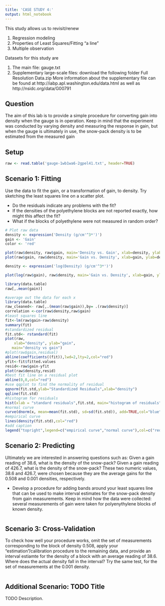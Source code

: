 ```yaml
---
title: 'CASE STUDY 4:'
output: html_notebook
---
```


This study allows us to revisit/renew

1. Regression modeling
2. Properties of Least Squares/Fitting "a line"
3. Multiple observation

Datasets for this study are

1. The main file: gauge.txt
2. Supplementary large-scale files: download the following folder Full Resolution Data.zip More information about the supplementary file can be found at http://iabp.apl.washington.edu/data.html as well as http://nsidc.org/data/G00791


## Question
The aim of this lab is to provide a simple procedure for converting gain into density when the gauge is in operation. Keep in mind that the experiment was conducted by varying density and measuring the response in gain, but when the gauge is ultimately in use, the snow-pack density is to be estimated from the measured gain


## Setup
```r
raw <- read.table('gauge-1wb1wa6-2gpel41.txt', header=TRUE)
```


## Scenario 1: Fitting
Use the data to fit the gain, or a transformation of gain, to density. Try sketching the least squares line on a scatter plot.

* Do the residuals indicate any problems with the fit?
* If the densities of the polyethylene blocks are not reported exactly, how might this affect the fit?
* What if the blocks of polyethylene were not measured in random order?
```r
# Plot raw data
density <- expression('Density (g/cm'^3*')')
gain <- 'Gain'
color <- 'red'

plot(raw$density, raw$gain, main='Density vs. Gain', xlab=density, ylab=gain, col=color)
plot(raw$gain, raw$density, main='Gain vs. Density', xlab=gain, ylab=density, col=color)

density <- expression('log(Density) (g/cm'^3*')')

plot(log(raw$gain), raw$density, main='Gain vs. Density', xlab=gain, ylab=density, col=color)

library(data.table)
raw[,.mean(gain)]

#average out the data for each x
library(data.table)
raw_cleaned<- raw[,.(mean(raw$gain)),by= .(raw$density)]
correlation <-cor(raw$density,raw$gain)
#least squares line
fit<-lm(raw$gain~raw$density)
summary(fit)
#standardized residual
fit.std<- rstandard(fit)
plot(raw, 
  	xlab="density", ylab="gain", 
   main="density vs gain")
#plot(raw$gain,residual)
abline(coefficients((fit)),lwd=2,lty=2,col="red")
yfit<-fit$fitted.values
resid<-raw$gain-yfit
plot(raw$density,resid)
#best fit line on a residual plot
abline(0,0,col="red")
#use qqplot to find the normality of residual
qqnorm(fit.std,ylab="Standardized Residuals",xlab="density")
qqline(fit.std)
#histogram for residuals
hist(xlab = "standard residuals",fit.std, main="histogram of residuals",prob=TRUE)
#normal curve
curve(dnorm(x, mean=mean(fit.std), sd=sd(fit.std)), add=TRUE,col="blue")
#empirical curve
lines(density(fit.std),col="red")
#add caption
legend("topright",legend=c("empirical curve","normal curve"),col=c("red","blue"),lty=1:1, cex=1)
```


## Scenario 2: Predicting
Ultimately we are interested in answering questions such as: Given a gain reading of 38.6, what is the density of the snow-pack? Given a gain reading of 426.7, what is the density of the snow-pack? These two numeric values, 38.6 and 426.7, were chosen because they are the average gains for the 0.508 and 0.001 densities, respectively.

* Develop a procedure for adding bands around your least squares line that can be used to make interval estimates for the snow-pack density from gain measurements. Keep in mind how the data were collected: several measurements of gain were taken for polyenythylene blocks of known density.
```r

```


## Scenario 3: Cross-Validation
To check how well your procedure works, omit the set of measurements corresponding to the block of density 0.508, apply your "estimation"/calibration procedure to the remaining data, and provide an interval estiamte for the density of a block with an average reading of 38.6. Where does the actual density fall in the interval? Try the same test, for the set of measurements at the 0.001 density.
```r

```


## Additional Scenario: TODO Title
TODO Description.
```r

```